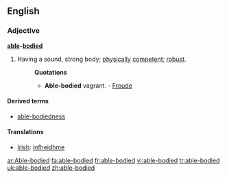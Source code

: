 ==English==
===Adjective===
'''[[able]]-[[body|bodied]]'''

#Having a sound, strong body; [[physically]] [[competent]]; [[robust]].
#:'''Quotations'''
#:*'''Able-bodied''' vagrant. - [[Froude]]

====Derived terms====
*[[able-bodiedness]]

====Translations====
*[[Irish]]: [[infheidhme]]

[[ar:Able-bodied]]
[[fa:able-bodied]]
[[fr:able-bodied]]
[[vi:able-bodied]]
[[tr:able-bodied]]
[[uk:able-bodied]]
[[zh:able-bodied]]